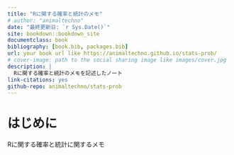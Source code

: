 ```yaml
--- 
title: "Rに関する確率と統計のメモ"
# author: "animaltechno"
date: "最終更新日: `r Sys.Date()`"
site: bookdown::bookdown_site
documentclass: book
bibliography: [book.bib, packages.bib]
url: your book url like https://animaltechno.github.io/stats-prob/
# cover-image: path to the social sharing image like images/cover.jpg
description: |
  Rに関する確率と統計のメモを記述したノート
link-citations: yes
github-repo: animaltechno/stats-prob
---
```


# はじめに{-}

Rに関する確率と統計に関するメモ





